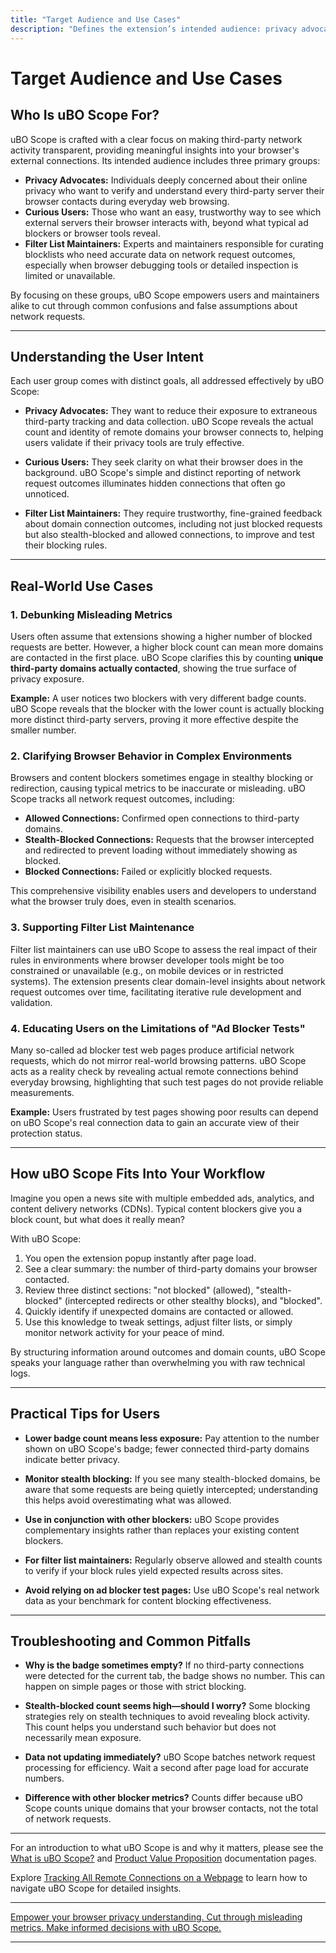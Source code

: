 ```yaml
---
title: "Target Audience and Use Cases"
description: "Defines the extension’s intended audience: privacy advocates, curious users, and filter list maintainers frustrated by misleading network request metrics. Illustrates real-world scenarios where uBO Scope clarifies browser behavior and debunks false assumptions."
---
```


# Target Audience and Use Cases

## Who Is uBO Scope For?

uBO Scope is crafted with a clear focus on making third-party network activity transparent, providing meaningful insights into your browser's external connections. Its intended audience includes three primary groups:

- **Privacy Advocates:** Individuals deeply concerned about their online privacy who want to verify and understand every third-party server their browser contacts during everyday web browsing.
- **Curious Users:** Those who want an easy, trustworthy way to see which external servers their browser interacts with, beyond what typical ad blockers or browser tools reveal.
- **Filter List Maintainers:** Experts and maintainers responsible for curating blocklists who need accurate data on network request outcomes, especially when browser debugging tools or detailed inspection is limited or unavailable.

By focusing on these groups, uBO Scope empowers users and maintainers alike to cut through common confusions and false assumptions about network requests.

---

## Understanding the User Intent

Each user group comes with distinct goals, all addressed effectively by uBO Scope:

- **Privacy Advocates:** They want to reduce their exposure to extraneous third-party tracking and data collection. uBO Scope reveals the actual count and identity of remote domains your browser connects to, helping users validate if their privacy tools are truly effective.

- **Curious Users:** They seek clarity on what their browser does in the background. uBO Scope's simple and distinct reporting of network request outcomes illuminates hidden connections that often go unnoticed.

- **Filter List Maintainers:** They require trustworthy, fine-grained feedback about domain connection outcomes, including not just blocked requests but also stealth-blocked and allowed connections, to improve and test their blocking rules.

---

## Real-World Use Cases

### 1. Debunking Misleading Metrics

Users often assume that extensions showing a higher number of blocked requests are better. However, a higher block count can mean more domains are contacted in the first place. uBO Scope clarifies this by counting **unique third-party domains actually contacted**, showing the true surface of privacy exposure.

**Example:** A user notices two blockers with very different badge counts. uBO Scope reveals that the blocker with the lower count is actually blocking more distinct third-party servers, proving it more effective despite the smaller number.

### 2. Clarifying Browser Behavior in Complex Environments

Browsers and content blockers sometimes engage in stealthy blocking or redirection, causing typical metrics to be inaccurate or misleading. uBO Scope tracks all network request outcomes, including:

- **Allowed Connections:** Confirmed open connections to third-party domains.
- **Stealth-Blocked Connections:** Requests that the browser intercepted and redirected to prevent loading without immediately showing as blocked.
- **Blocked Connections:** Failed or explicitly blocked requests.

This comprehensive visibility enables users and developers to understand what the browser truly does, even in stealth scenarios.

### 3. Supporting Filter List Maintenance

Filter list maintainers can use uBO Scope to assess the real impact of their rules in environments where browser developer tools might be too constrained or unavailable (e.g., on mobile devices or in restricted systems). The extension presents clear domain-level insights about network request outcomes over time, facilitating iterative rule development and validation.

### 4. Educating Users on the Limitations of "Ad Blocker Tests"

Many so-called ad blocker test web pages produce artificial network requests, which do not mirror real-world browsing patterns. uBO Scope acts as a reality check by revealing actual remote connections behind everyday browsing, highlighting that such test pages do not provide reliable measurements.

**Example:** Users frustrated by test pages showing poor results can depend on uBO Scope's real connection data to gain an accurate view of their protection status.

---

## How uBO Scope Fits Into Your Workflow

Imagine you open a news site with multiple embedded ads, analytics, and content delivery networks (CDNs). Typical content blockers give you a block count, but what does it really mean?

With uBO Scope:

1. You open the extension popup instantly after page load.
2. See a clear summary: the number of third-party domains your browser contacted.
3. Review three distinct sections: "not blocked" (allowed), "stealth-blocked" (intercepted redirects or other stealthy blocks), and "blocked".
4. Quickly identify if unexpected domains are contacted or allowed.
5. Use this knowledge to tweak settings, adjust filter lists, or simply monitor network activity for your peace of mind.

By structuring information around outcomes and domain counts, uBO Scope speaks your language rather than overwhelming you with raw technical logs.

---

## Practical Tips for Users

- **Lower badge count means less exposure:** Pay attention to the number shown on uBO Scope's badge; fewer connected third-party domains indicate better privacy.

- **Monitor stealth blocking:** If you see many stealth-blocked domains, be aware that some requests are being quietly intercepted; understanding this helps avoid overestimating what was allowed.

- **Use in conjunction with other blockers:** uBO Scope provides complementary insights rather than replaces your existing content blockers.

- **For filter list maintainers:** Regularly observe allowed and stealth counts to verify if your block rules yield expected results across sites.

- **Avoid relying on ad blocker test pages:** Use uBO Scope's real network data as your benchmark for content blocking effectiveness.

---

## Troubleshooting and Common Pitfalls

- **Why is the badge sometimes empty?** If no third-party connections were detected for the current tab, the badge shows no number. This can happen on simple pages or those with strict blocking.

- **Stealth-blocked count seems high—should I worry?** Some blocking strategies rely on stealth techniques to avoid revealing block activity. This count helps you understand such behavior but does not necessarily mean exposure.

- **Data not updating immediately?** uBO Scope batches network request processing for efficiency. Wait a second after page load for accurate numbers.

- **Difference with other blocker metrics?** Counts differ because uBO Scope counts unique domains that your browser contacts, not the total of network requests.

---

For an introduction to what uBO Scope is and why it matters, please see the [What is uBO Scope?](./product_overview) and [Product Value Proposition](./value_proposition) documentation pages.

Explore [Tracking All Remote Connections on a Webpage](../../guides/core-workflows/tracking-remote-connections) to learn how to navigate uBO Scope for detailed insights.

---

<u>Empower your browser privacy understanding. Cut through misleading metrics. Make informed decisions with uBO Scope.</u>

---